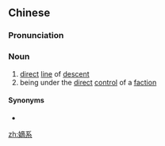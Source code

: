 ==Chinese==
{{zh-forms}}

===Pronunciation===
{{zh-pron
|m=díxì
|c=dik1 hai6
|cat=n
}}

===Noun===
{{zh-noun}}

# [[direct]] [[line]] of [[descent]]
# being under the [[direct]] [[control]] of a [[faction]]

====Synonyms====
* {{zh-l|直系}}

[[zh:嫡系]]